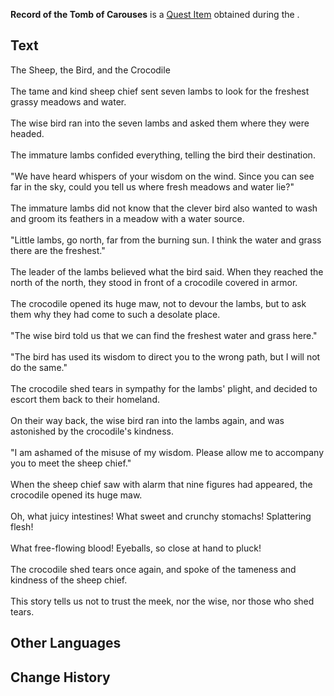 {{Item Infobox
|id           = 101990
|image        = Item Record.png
|type         = Quest Items
|description  = A stone slate that you found in the Tomb of Carouses. This seems to be a record left by a lost civilization.
|source1      = [[Desert's Remembrance]]
}}
'''Record of the Tomb of Carouses''' is a [[Quest Item]] obtained during the {{Quest|Desert's Remembrance}}.

==Text==
The Sheep, the Bird, and the Crocodile<br><br>
The tame and kind sheep chief sent seven lambs to look for the freshest grassy meadows and water.<br><br>
The wise bird ran into the seven lambs and asked them where they were headed.<br><br>
The immature lambs confided everything, telling the bird their destination.<br><br>
"We have heard whispers of your wisdom on the wind. Since you can see far in the sky, could you tell us where fresh meadows and water lie?"<br><br>
The immature lambs did not know that the clever bird also wanted to wash and groom its feathers in a meadow with a water source.<br><br>
"Little lambs, go north, far from the burning sun. I think the water and grass there are the freshest."<br><br>
The leader of the lambs believed what the bird said. When they reached the north of the north, they stood in front of a crocodile covered in armor.<br><br>
The crocodile opened its huge maw, not to devour the lambs, but to ask them why they had come to such a desolate place.<br><br>
"The wise bird told us that we can find the freshest water and grass here."<br><br>
"The bird has used its wisdom to direct you to the wrong path, but I will not do the same."<br><br>
The crocodile shed tears in sympathy for the lambs' plight, and decided to escort them back to their homeland.<br><br>
On their way back, the wise bird ran into the lambs again, and was astonished by the crocodile's kindness.<br><br>
"I am ashamed of the misuse of my wisdom. Please allow me to accompany you to meet the sheep chief."<br><br>
When the sheep chief saw with alarm that nine figures had appeared, the crocodile opened its huge maw.<br><br>
Oh, what juicy intestines! What sweet and crunchy stomachs! Splattering flesh!<br><br>
What free-flowing blood! Eyeballs, so close at hand to pluck!<br><br>
The crocodile shed tears once again, and spoke of the tameness and kindness of the sheep chief.<br><br>
This story tells us not to trust the meek, nor the wise, nor those who shed tears.

==Other Languages==
{{Other Languages
|default_hidden = 1
|en      = Record of the Tomb of Carouses
|zhs     = 饱饮之陵的记录
|zhs_rm  = Bǎoyǐn zhī Líng de Jìlù
|zht     = 飽飲之陵的紀錄
|zht_rm  = Bǎoyǐn zhī Líng de Jìlù
|ja      = 飽飲の霊廟の記録
|ja_rm   = Houin no Reibyou no Kiroku{{Assumed}}
|ko      = 포식의 릉 기록
|ko_rm   = Posik-ui Reung Girok
|es      = Registro de la Tumba del Festín
|fr      = Registre de la Tombe des ribotes
|ru      = Записи кургана Пиршеств
|th      = บันทึกของสุสานเริงสำราญ
|th_rm   = 
|vi      = Ghi Chép Của Lăng No Say
|de      = Aufzeichnung vom Mausoleum des Trunks
|id      = Catatan Tomb of Carouses
|pt      = Registro da Tumba do Festim
|tr      = Alem Mezarı Kaydı
|it      = Testimonianza sulla Tomba delle Baldorie
}}

==Change History==
{{Change History|3.1}}